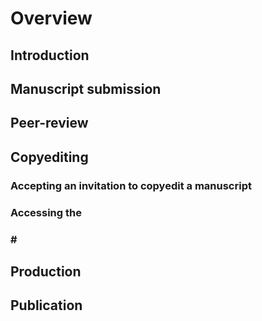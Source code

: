 # Overview {.unnumbered}

## Introduction

## Manuscript submission

## Peer-review

## Copyediting

### Accepting an invitation to copyedit a manuscript

### Accessing the

### \##

## Production

## Publication
